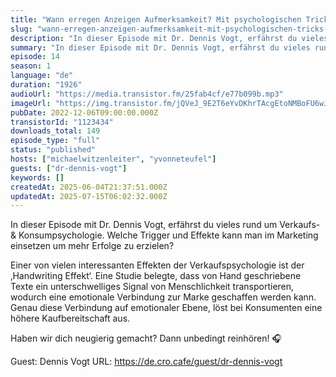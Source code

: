 ```yaml
---
title: "Wann erregen Anzeigen Aufmerksamkeit? Mit psychologischen Tricks zu verbessertem Marketing."
slug: "wann-erregen-anzeigen-aufmerksamkeit-mit-psychologischen-tricks-zu-verbessertem-marketing"
description: "In dieser Episode mit Dr. Dennis Vogt, erfährst du vieles rund um Verkaufs- & Konsumpsychologie. Welche Trigger und Effekte kann man im Marketing einsetzen um mehr Erfolge zu erzielen?\n\nEiner von vielen interessanten Effekten der Verkaufspsychologie ist der ‚Handwriting Effekt‘. Eine Studie belegte, dass von Hand geschriebene Texte ein unterschwelliges Signal von Menschlichkeit transportieren, wodurch eine emotionale Verbindung zur Marke geschaffen werden kann. Genau diese Verbindung auf emotionaler Ebene, löst bei Konsumenten eine höhere Kaufbereitschaft aus.\n\nHaben wir dich neugierig gemacht? Dann unbedingt reinhören! 🎧\n\nGuest: Dennis Vogt URL: https://de.cro.cafe/guest/dr-dennis-vogt"
summary: "In dieser Episode mit Dr. Dennis Vogt, erfährst du vieles rund um Verkaufs- & Konsumpsychologie. Welche Trigger und Effekte kann man im Marketing einsetzen um mehr Erfolge zu erzielen?"
episode: 14
season: 1
language: "de"
duration: "1926"
audioUrl: "https://media.transistor.fm/25fab4cf/e77b099b.mp3"
imageUrl: "https://img.transistor.fm/jQVeJ_9E2T6eYvDKhrTAcgEtoNMBoFU6wJTN_kkJtdE/rs:fill:3000:3000:1/q:60/aHR0cHM6Ly9pbWct/dXBsb2FkLXByb2R1/Y3Rpb24udHJhbnNp/c3Rvci5mbS9lcGlz/b2RlLzExMjM0MzQv/MTY3MDI2ODExMi1h/cnR3b3JrLmpwZw.webp"
pubDate: 2022-12-06T09:00:00.000Z
transistorId: "1123434"
downloads_total: 149
episode_type: "full"
status: "published"
hosts: ["michaelwitzenleiter", "yvonneteufel"]
guests: ["dr-dennis-vogt"]
keywords: []
createdAt: 2025-06-04T21:37:51.000Z
updatedAt: 2025-07-15T06:02:32.000Z
---
```


In dieser Episode mit Dr. Dennis Vogt, erfährst du vieles rund um Verkaufs- & Konsumpsychologie. Welche Trigger und Effekte kann man im Marketing einsetzen um mehr Erfolge zu erzielen?

Einer von vielen interessanten Effekten der Verkaufspsychologie ist der ‚Handwriting Effekt‘. Eine Studie belegte, dass von Hand geschriebene Texte ein unterschwelliges Signal von Menschlichkeit transportieren, wodurch eine emotionale Verbindung zur Marke geschaffen werden kann. Genau diese Verbindung auf emotionaler Ebene, löst bei Konsumenten eine höhere Kaufbereitschaft aus.

Haben wir dich neugierig gemacht? Dann unbedingt reinhören! 🎧

Guest: Dennis Vogt URL: https://de.cro.cafe/guest/dr-dennis-vogt
